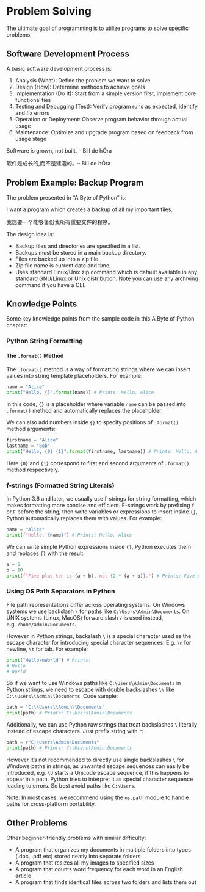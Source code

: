 # Problem Solving

The ultimate goal of programming is to utilize programs to solve specific problems.

## Software Development Process
A basic software development process is:

1. Analysis (What): Define the problem we want to solve
2. Design (How): Determine methods to achieve goals
3. Implementation (Do It): Start from a simple version first, implement core functionalities
4. Testing and Debugging (Test): Verify program runs as expected, identify and fix errors
5. Operation or Deployment: Observe program behavior through actual usage
6. Maintenance: Optimize and upgrade program based on feedback from usage stage

::: {.callout}
Software is grown, not built. -- Bill de hÓra

软件是成长的,而不是建造的。-- Bill de hÓra
:::

## Problem Example: Backup Program

The problem presented in "A Byte of Python" is:

::: {.callout}
I want a program which creates a backup of all my important files.

我想要一个能够备份我所有重要文件的程序。
:::

The design idea is:

- Backup files and directories are specified in a list.
- Backups must be stored in a main backup directory.
- Files are backed up into a zip file.
- Zip file name is current date and time.
- Uses standard Linux/Unix zip command which is default available in any standard GNU/Linux or Unix distribution. Note you can use any archiving command if you have a CLI.

## Knowledge Points

Some key knowledge points from the sample code in this A Byte of Python chapter:

### Python String Formatting
#### The `.format()` Method
The `.format()` method is a way of formatting strings where we can insert values into string template placeholders. For example:

```python
name = "Alice"
print("Hello, {}".format(name)) # Prints: Hello, Alice
```
In this code, `{}` is a placeholder where variable `name` can be passed into `.format()` method and automatically replaces the placeholder.

We can also add numbers inside `{}` to specify positions of `.format()` method arguments:

```python
firstname = "Alice"
lastname = "Bob"
print("Hello, {0} {1}".format(firstname, lastname)) # Prints: Hello, Alice Bob
```
Here `{0}` and `{1}` correspond to first and second arguments of `.format()` method respectively.

### f-strings (Formatted String Literals)
In Python 3.6 and later, we usually use f-strings for string formatting, which makes formatting more concise and efficient. F-strings work by prefixing `f` or `F` before the string, then write variables or expressions to insert inside `{}`, Python automatically replaces them with values. For example:

```python
name = "Alice"
print(f"Hello, {name}") # Prints: Hello, Alice
```
We can write simple Python expressions inside `{}`, Python executes them and replaces `{}` with the result:

```python
a = 5
b = 10
print(f"Five plus ten is {a + b}, not {2 * (a + b)}.") # Prints: Five plus ten is 15, not 30.
```
### Using OS Path Separators in Python
File path representations differ across operating systems. On Windows systems we use backslash `\` for paths like `C:\Users\Admin\Documents`. On UNIX systems (Linux, MacOS) forward slash `/` is used instead, e.g. `/home/admin/Documents`.

However in Python strings, backslash `\` is a special character used as the escape character for introducing special character sequences. E.g. `\n` for newline, `\t` for tab. For example:
```python
print("Hello\nWorld") # Prints:
# Hello
# World
```

So if we want to use Windows paths like `C:\Users\Admin\Documents` in Python strings, we need to escape with double backslashes `\\` like `C:\\Users\\Admin\\Documents`. Code sample:

```python
path = "C:\\Users\\Admin\\Documents"
print(path) # Prints: C:\Users\Admin\Documents
```

Additionally, we can use Python raw strings that treat backslashes `\` literally instead of escape characters. Just prefix string with `r`:

```python
path = r"C:\Users\Admin\Documents"
print(path) # Prints: C:\Users\Admin\Documents
```
However it's not recommended to directly use single backslashes `\` for Windows paths in strings, as unwanted escape sequences can easily be introduced, e.g. `\U` starts a Unicode escape sequence, if this happens to appear in a path, Python tries to interpret it as special character sequence leading to errors. So best avoid paths like `C:\Users`.

Note: In most cases, we recommend using the `os.path` module to handle paths for cross-platform portability.

## Other Problems

Other beginner-friendly problems with similar difficulty:

- A program that organizes my documents in multiple folders into types (.doc, .pdf etc) stored neatly into separate folders
- A program that resizes all my images to specified sizes
- A program that counts word frequency for each word in an English article
- A program that finds identical files across two folders and lists them out